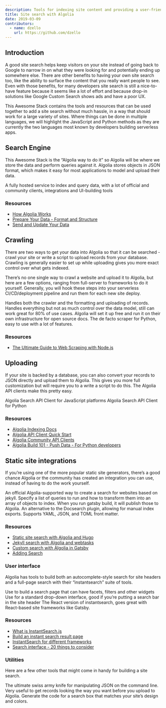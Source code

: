 ```yaml
---
description: Tools for indexing site content and providing a user-friendly search interface, no servers required.
title: Site search with Algolia
date: 2019-03-09
contributors:
  - name: dzello
    url: https://github.com/dzello
---
```


## Introduction

A good site search helps keep visitors on your site instead of going back to Google to narrow in on what they were looking for and potentially ending up somewhere else. There are other benefits to having your own site search too, like the ability to surface the content that you really want people to see. Even with those benefits, for many developers site search is still a nice-to-have feature because it seems like a lot of effort and because drop-in solutions like Google Custom Search shows ads and have a poor UX.

This Awesome Stack contains the tools and resources that can be used together to add a site search without much hassle, in a way that should work for a large variety of sites. Where things can be done in multiple languages, we will highlight the JavaScript and Python methods as they are currently the two languages most known by developers building serverless apps.

## Search Engine

This Awesome Stack is the “Algolia way to do it” so Algolia will be where we store the data and perform queries against it. Algolia stores objects in JSON format, which makes it easy for most applications to model and upload their data.

<Tools>
  <StackShare name="algolia" {...props}>
    A fully hosted service to index and query data, with a lot of official and community clients, integrations and UI-building tools
  </StackShare>
</Tools>

### Resources

- [How Algolia Works](https://www.algolia.com/doc/guides/getting-started/how-algolia-works/)
- [Prepare Your Data - Format and Structure](https://www.algolia.com/doc/guides/sending-and-managing-data/prepare-your-data/)
- [Send and Update Your Data](https://www.algolia.com/doc/guides/sending-and-managing-data/send-and-update-your-data/)

## Crawling

There are two ways to get your data into Algolia so that it can be searched - crawl your site or write a script to upload records from your database. Crawling is generally easier to set up while uploading gives you more exact control over what gets indexed.

There’s no one single way to crawl a website and upload it to Algolia, but here are a few options, ranging from full-server to frameworks to do it yourself. Generally, you will hook these steps into your serverless CI/CD/deployment pipeline and run them for each new site deploy.

<Tools>
  <GitHub name="DeuxHuitHuit/algolia-webcrawler" {...props}>
    Handles both the crawler and the formatting and uploading of records.
  </GitHub>
  <GitHub name="algolia/docsearch" {...props}>
    Handles everything but not as much control over the data model, still can work great for 80% of use cases. Algolia will set it up free and run it on their own infrastructure for open source docs.
  </GitHub>
  <GitHub name="scrapy/scrapy" {...props}>
    The de facto scraper for Python, easy to use with a lot of features.
  </GitHub>
</Tools>

### Resources

- [The Ultimate Guide to Web Scraping with Node.js](https://medium.freecodecamp.org/the-ultimate-guide-to-web-scraping-with-node-js-daa2027dcd3)


## Uploading

If your site is backed by a database, you can also convert your records to JSON directly and upload them to Algolia. This gives you more full customization but will require you to a write a script to do this. The Algolia API clients make this pretty easy.

<Tools>
  <GitHub name="algolia/algoliasearch-client-javascript" {...props}>
    Algolia Search API Client for JavaScript platforms
  </GitHub>
  <GitHub name="algolia/algoliasearch-client-python" {...props}>
    Algolia Search API Client for Python
  </GitHub>
</Tools>

### Resources

- [Algolia Indexing Docs](https://www.algolia.com/doc/api-client/methods/indexing/)
- [Algolia API Client Quick Start](https://www.algolia.com/doc/guides/getting-started/quick-start/tutorials/quick-start-with-the-api-client/javascript/)
- [Algolia Community API Clients](https://community.algolia.com/#apiclients)
- [Algolia Build 101 - Push Data - For Python developers](https://www.youtube.com/watch?v=mIo4EHKXFM8)

## Static site integrations

If you’re using one of the more popular static site generators, there’s a good chance Algolia or the community has created an integration you can use, instead of having to do the work yourself.

<Tools>
  <GitHub name="algolia/jekyll-algolia" {...props}>
    An official Algolia-supported way to create a search for websites based on jekyll.
  </GitHub>
  <GitHub name="algolia/gatsby-plugin-algolia" {...props}>
    Specify a list of queries to run and how to transform them into an array of objects to index. When you run gatsby build, it will publish those to Algolia.
  </GitHub>
  <GitHub name="10Dimensional/hugo-algolia" {...props}>
    An alternative to the Docsearch plugin, allowing for manual index exports. Supports YAML, JSON, and TOML front matter.
  </GitHub>
</Tools>

### Resources

- [Static site search with Algolia and Hugo](https://forestry.io/blog/search-with-algolia-in-hugo/)
- [Jekyll search with Algolia and webtasks](https://forestry.io/blog/search-with-algolia-in-jekyll/)
- [Custom search with Algolia in Gatsby](https://janosh.io/blog/gatsby-algolia-search)
- [Adding Search](https://www.gatsbyjs.org/docs/adding-search/)

### User interface

Algolia has tools to build both an autocomplete-style search for site headers and a full-page search with their “instantsearch” suite of tools.

<Tools>
  <GitHub name="algolia/instantsearch.js" {...props}>
    Use to build a search page that can have facets, filters and other widgets
  </GitHub>
  <GitHub name="algolia/autocomplete.js" {...props}>
    Use for a standard drop-down interface, good if you’re putting a search bar in the site header
  </GitHub>
  <GitHub name="algolia/react-instantsearch" {...props}>
    The React version of instantsearch, goes great with React-based site frameworks like Gatsby.
  </GitHub>
</Tools>

### Resources

- [What is InstantSearch.js](https://www.algolia.com/doc/guides/building-search-ui/what-is-instantsearch/js/)
- [Build an instant search result page](https://www.youtube.com/watch?v=lN0-mnwyfrE)
- [InstantSearch for different frameworks](https://community.algolia.com/#instantsearch)
- [Search interface - 20 things to consider](https://uxplanet.org/search-interface-20-things-to-consider-4b1466e98881)

### Utilities

Here are a few other tools that might come in handy for building a site search.

<Tools>
  <GitHub name="stedolan/jq" {...props}>
    The ultimate swiss army knife for manipulating JSON on the command line. Very useful to get records looking the way you want before you upload to Algolia.
  </GitHub>
  <GitHub name="Shipow/searchbox" {...props}>
    Generate the code for a search box that matches your site’s design and colors.
  </GitHub>
</Tools>